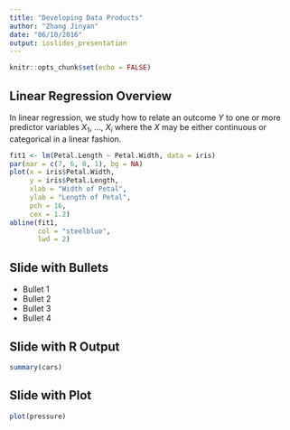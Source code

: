 ```yaml
---
title: "Developing Data Products"
author: "Zhang Jinyan"
date: "06/10/2016"
output: ioslides_presentation
---
```


```r
knitr::opts_chunk$set(echo = FALSE)
```

## Linear Regression Overview

In linear regression, we study how to relate an outcome $Y$ to one or more predictor variables $X_1$, ..., $X_i$ where the $X$ may be either continuous or categorical in a linear fashion. 

``` r
fit1 <- lm(Petal.Length ~ Petal.Width, data = iris)
par(mar = c(7, 6, 0, 1), bg = NA)
plot(x = iris$Petal.Width,
     y = iris$Petal.Length,
     xlab = "Width of Petal",
     ylab = "Length of Petal",
     pch = 16,
     cex = 1.2)
abline(fit1,
       col = "steelblue",
       lwd = 2)
```

## Slide with Bullets

- Bullet 1
- Bullet 2
- Bullet 3
- Bullet 4

## Slide with R Output

```r
summary(cars)
```

## Slide with Plot

```r
plot(pressure)
```

